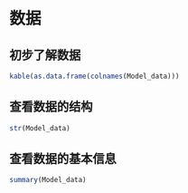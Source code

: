 # 数据
## 初步了解数据

```r
kable(as.data.frame(colnames(Model_data)))
```

## 查看数据的结构
```r
str(Model_data)
```

## 查看数据的基本信息
```r
summary(Model_data)
```


